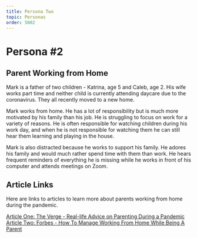 ```yaml
---
title: Persona Two
topic: Personas
order: 5002
---
```


# Persona #2

## Parent Working from Home

Mark is a father of two children - Katrina, age 5 and Caleb, age 2. His wife works part time and neither child is currently attending daycare due to the coronavirus. They all recently moved to a new home.

Mark works from home. He has a lot of responsibility but is much more motivated by his family than his job. He is struggling to focus on work for a variety of reasons. He is often responsible for watching children during his work day, and when he is not responsible for watching them he can still hear them learning and playing in the house.

Mark is also distracted because he works to support his family. He adores his family and would much rather spend time with them than work. He hears frequent reminders of everything he is missing while he works in front of his computer and attends meetings on Zoom.

## Article Links

Here are links to articles to learn more about parents working from home during the pandemic.

<a href='https://www.theverge.com/21364817/kids-school-covid-19-pandemic-parenting-advice' target='_blank' class="mdxLink">
    Article One: The Verge - Real-life Advice on Parenting During a Pandemic
</a>

<a href='https://www.forbes.com/sites/johnhall/2020/08/02/how-to-manage-working-from-home-while-being-a-parent/?sh=1ef349122663' target='_blank' class="mdxLink">
    Article Two: Forbes - How To Manage Working From Home While Being A Parent
</a>
